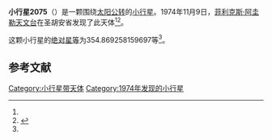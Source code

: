 {{Infobox planet
| bgcolour = #FFFFC0
| name = 2075 Martinez
| symbol = 
| image = 
| caption = 
| discovery = yes
| discovery_ref = 
| discoverer = [[菲利克斯·阿圭勒天文台|菲利克斯·阿圭勒天文台]]
| discovery_site = [[圣胡安省|圣胡安省]] 
| discovered = 1974年11月9日
| designations = yes
| mp_name = 
| named_after = 
| alt_names = 
| mp_category = [[主带小行星|主带小行星]]
| orbit_ref = <ref name="a">[http://ssd.jpl.nasa.gov/sbdb.cgi?sstr=2075 2075 Martinez] {{Wayback|url=http://ssd.jpl.nasa.gov/sbdb.cgi?sstr=2075 |date=20200820024119 }}，小行星數據庫瀏覽器（JPL Small-Body Database Browser）－[[美国国家航空航天局|美国国家航空航天局]]喷气推进实验室</ref>
| epoch = 2456400.5 (2013年4月18日更新)
| aphelion = {{convert|3.002194492629588|AU|km|3|abbr=on|lk=out}}
| perihelion = {{convert|1.801947382802451|AU|km|3|abbr=on}}
| semimajor = {{convert|2.40207093771602|AU|km|3|abbr=on}}
| eccentricity = 0.2498359
| period = 1359.806679 [[日|日]]<br />3.72[[儒略年|儒略年]]
| avg_speed = 
| inclination = 27.08361055302012
| asc_node = 112.2310282506903
| mean_anomaly = 
| arg_peri = 354.869258159697
| satellites = 
| physical_characteristics = yes
| dimensions = 
| mass = 
| density = 
| surface_grav = 
| escape_velocity = 
| sidereal_day = 
| axial_tilt = 
| pole_ecliptic_lat = 
| pole_ecliptic_lon = 
| albedo = 
| temperatures= 
| temp_name1 = 
| mean_temp_1 = 
| max_temp_1 = 
| temp_name2 = 
| max_temp_2 = 
| spectral_type = 
| abs_magnitude = 354.869258159697
}}

'''小行星2075'''（{{lang-en|2075 Martinez}}）是一颗围绕[[太阳|太阳]][[公转|公转]]的[[小行星|小行星]]。1974年11月9日，[[菲利克斯·阿圭勒天文台|菲利克斯·阿圭勒天文台]]在圣胡安省发现了此天体<ref name="a" /><ref>{{cite news|title=小行星列表|url=http://cfa-www.harvard.edu/iau/lists/NumberedMPs.txt|accessdate=2013-07-08|newspaper=哈佛大学|archive-date=2008-05-17|archive-url=https://web.archive.org/web/20080517010638/http://cfa-www.harvard.edu/iau/lists/NumberedMPs.txt|dead-url=no}}</ref>。

这颗小行星的[[绝对星等|绝对星等]]为354.869258159697等<ref name="a" />。

==参考文献==
{{reflist}}
{{Minor Planet Number|[[小行星2074|小行星2074]]|[[小行星2076|小行星2076]]}}

{{小天体}}

[[Category:小行星带天体|Category:小行星带天体]]
[[Category:1974年发现的小行星|Category:1974年发现的小行星]]

{{asteroid-stub}}